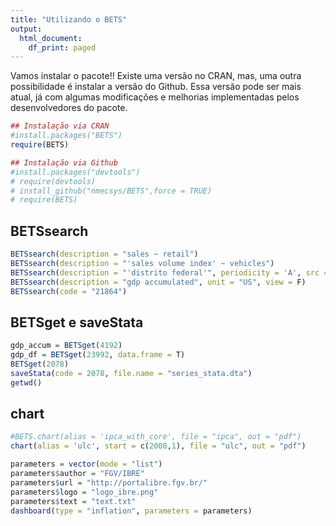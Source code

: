```yaml
---
title: "Utilizando o BETS"
output:
  html_document:
    df_print: paged
---
```


Vamos instalar o pacote!! Existe uma versão no CRAN, mas, uma outra possibilidade é instalar a versão do Github. Essa versão pode ser mais atual, já com algumas modificações e melhorias implementadas pelos desenvolvedores do pacote.


```r

## Instalação via CRAN
#install.packages("BETS")
require(BETS)

## Instalação via Github
#install.packages("devtools")
# require(devtools)
# install_github("nmecsys/BETS",force = TRUE)
# require(BETS)
```

## **BETSsearch**


```r
BETSsearch(description = "sales ~ retail")
BETSsearch(description = "'sales volume index' ~ vehicles")
BETSsearch(description = "'distrito federal'", periodicity = 'A', src = 'IBGE')
BETSsearch(description = "gdp accumulated", unit = "US", view = F)
BETSsearch(code = "21864")
```


## **BETSget e saveStata**

```r
gdp_accum = BETSget(4192)
gdp_df = BETSget(23992, data.frame = T)
BETSget(2078)
saveStata(code = 2078, file.name = "series_stata.dta")
getwd()
```

## **chart**

```r
#BETS.chart(alias = 'ipca_with_core', file = "ipca", out = "pdf")
chart(alias = 'ulc', start = c(2008,1), file = "ulc", out = "pdf")

```



```r
parameters = vector(mode = "list")
parameters$author = "FGV/IBRE"
parameters$url = "http://portalibre.fgv.br/"
parameters$logo = "logo_ibre.png"
parameters$text = "text.txt"
dashboard(type = "inflation", parameters = parameters)

```









